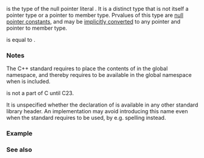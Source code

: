 {{cpp/title|nullptr_t}}
{{cpp/types/navbar}}
{{ddcl|header=cstddef|since=c++11|1=
using nullptr_t = decltype(nullptr);
}}

{{tt|std::nullptr_t}} is the type of the null pointer literal {{c|nullptr}}. It is a distinct type that is not itself a pointer type or a pointer to member type. Prvalues of this type are [[cpp/language/pointer#Null pointers|null pointer constants]], and may be [[cpp/language/implicit conversion|implicitly converted]] to any pointer and pointer to member type.

{{c|sizeof(std::nullptr_t)}} is equal to {{c|sizeof(void *)}}.

===Notes===
The C++ standard requires {{header|stddef.h|lang=c}} to place the contents of {{header|cstddef}} in the global namespace, and thereby requires {{tt|nullptr_t}} to be available in the global namespace when {{header|stddef.h|lang=c}} is included.

{{tt|nullptr_t}} is not a part of C until C23.

It is unspecified whether the declaration of {{tt|std::nullptr_t}} is available in any other standard library header. An implementation may avoid introducing this name even when the standard requires {{tt|std::nullptr_t}} to be used, by e.g. spelling {{c|decltype(nullptr)}} instead.

===Example===
{{example
|If two or more overloads accept different pointer types, an overload for {{tt|std::nullptr_t}} is necessary to accept a null pointer argument.
|code=
#include &lt;cstddef&gt;
#include &lt;iostream&gt;

void f(int*)
{
    std::cout &lt;&lt; "Pointer to integer overload\n";
}

void f(double*)
{
    std::cout &lt;&lt; "Pointer to double overload\n";
}

void f(std::nullptr_t)
{
    std::cout &lt;&lt; "null pointer overload\n";
}

int main()
{
    int* pi{};
    double* pd{};
    
    f(pi);
    f(pd);
    f(nullptr); // would be ambiguous without void f(nullptr_t)
    // f(0);    // ambiguous call: all three functions are candidates
    // f(NULL); // ambiguous if NULL is an integral null pointer constant 
                // (as is the case in most implementations)
}
|output=
Pointer to integer overload
Pointer to double overload
null pointer overload
}}

===See also===
{{dsc begin}}
{{dsc inc|cpp/language/dsc nullptr}}
{{dsc inc|cpp/types/dsc NULL}}
{{dsc inc|cpp/types/dsc is_null_pointer}}
{{dsc see c|c/types/nullptr_t}}
{{dsc end}}

{{langlinks|de|es|fr|it|ja|pt|ru|zh}}